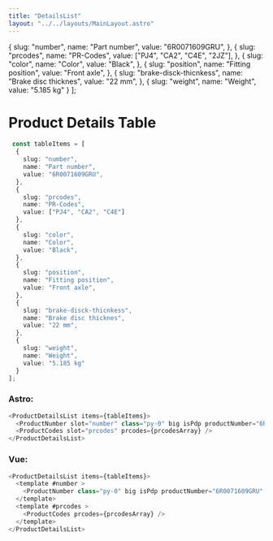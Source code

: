 ```yaml
---
title: "DetailsList"
layout: "../../layouts/MainLayout.astro"
---
```




  {
    slug: "number",
    name: "Part number",
    value: "6R0071609GRU",
  },
  {
    slug: "prcodes",
    name: "PR-Codes",
    value: ["PJ4", "CA2", "C4E", "2JZ"],
  },
  {
    slug: "color",
    name: "Color",
    value: "Black",
  },
  {
    slug: "position",
    name: "Fitting position",
    value: "Front axle",
  },
  {
    slug: "brake-disck-thicnkess",
    name: "Brake disc thicknes",
    value: "22 mm",
  },
  {
    slug: "weight",
    name: "Weight",
    value: "5.185 kg"
  }
];

# Product Details Table

<div class="component-preview flex-wrap">
 <div class="bg-white rounded-lg p-8">
    <ProductDetailsList items={tableItems}>
      <ProductNumber slot="number" class="py-0" big isPdp productNumber="6R0071609GRU" copyDisabled={false}  />
      <ProductCodes slot="prcodes" prcodes={prcodesArray} />
    </ProductDetailsList>
 </div>
</div>

```ts
 const tableItems = [
  {
    slug: "number",
    name: "Part number",
    value: "6R0071609GRU",
  },
  {
    slug: "prcodes",
    name: "PR-Codes",
    value: ["PJ4", "CA2", "C4E"]
  },
  {
    slug: "color",
    name: "Color",
    value: "Black",
  },
  {
    slug: "position",
    name: "Fitting position",
    value: "Front axle",
  },
  {
    slug: "brake-disck-thicnkess",
    name: "Brake disc thicknes",
    value: "22 mm",
  },
  {
    slug: "weight",
    name: "Weight",
    value: "5.185 kg"
  }
];

```
### Astro:
```js
<ProductDetailsList items={tableItems}>
  <ProductNumber slot="number" class="py-0" big isPdp productNumber="6R0071609GRU" copyDisabled={false}  />
  <ProductCodes slot="prcodes" prcodes={prcodesArray} />
</ProductDetailsList>
 ```
 ### Vue:
```js
<ProductDetailsList items={tableItems}>
  <template #number >
    <ProductNumber class="py-0" big isPdp productNumber="6R0071609GRU" copyDisabled={false}  />
  </template>
  <template #prcodes >
    <ProductCodes prcodes={prcodesArray} />
  </template>
</ProductDetailsList>
 ```